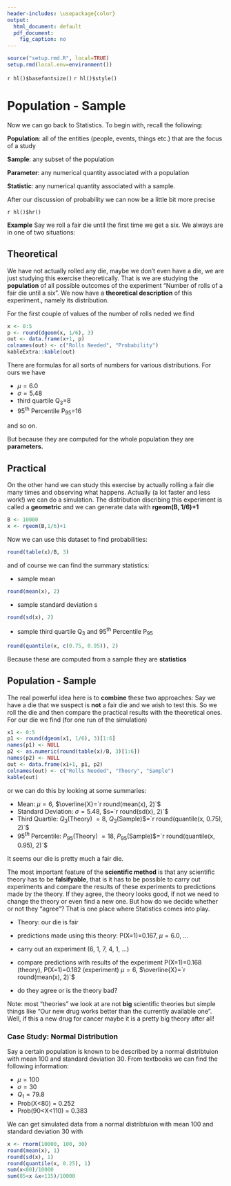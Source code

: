 ```yaml
---
header-includes: \usepackage{color}
output:
  html_document: default
  pdf_document:
    fig_caption: no
---
```


```r
source("setup.rmd.R", local=TRUE)
setup.rmd(local.env=environment())
```
`r hl()$basefontsize()`
`r hl()$style()`

# Population - Sample

Now we can go back to Statistics. To begin with, recall the following:

**Population**: all of the entities (people, events, things etc.) that are the focus of a study

**Sample**: any subset of the population

**Parameter**: any numerical quantity associated with a population

**Statistic**: any numerical quantity associated with a sample.


After our discussion of probability we can now be a little bit more precise

`r hl()$hr()`

**Example** Say we roll a fair die until the first time we get a six. We always are in one of two situations:

## Theoretical

We have not actually rolled any die, maybe we don't even have a die, we are just studying this exercise theoretically. That is we are studying the **population** of all possible outcomes of the experiment "Number of rolls of a fair die until a six". We now have a **theoretical description** of this experiment., namely its distribution.

For the first couple of values of the number of rolls neded we find

```r
x <- 0:5
p <- round(dgeom(x, 1/6), 3)
out <- data.frame(x+1, p)
colnames(out) <- c("Rolls Needed", "Probability")
kableExtra::kable(out)
```

There are formulas for all sorts of numbers for various distributions. For ours we have

- $\mu=6.0$
- $\sigma= 5.48$
- third quartile Q~3~=8
- 95^th^ Percentile P~95~=16
 
and so on.

But because they are computed for the whole population they are **parameters.**

## Practical

On the other hand we can study this exercise by actually rolling a fair die many times and observing what happens. Actually (a lot faster and less work!) we can do a simulation. The distribution discribing this experiment is called a **geometric** and we can generate data with **rgeom(B, 1/6)+1**

```r
B <- 10000
x <- rgeom(B,1/6)+1 
```

Now we can use this dataset to find probabilities:

```r
round(table(x)/B, 3)
```

and of course we can find the summary statistics:

- sample mean 

```r
round(mean(x), 2) 
```

- sample standard deviation s

```r
round(sd(x), 2)
```

- sample third quartile Q~3~ and 95^th^ Percentile P~95~

```r
round(quantile(x, c(0.75, 0.95)), 2) 
```

Because these are computed from a sample they are **statistics** 

## Population - Sample

The real powerful idea here is to **combine** these two approaches: Say we have a die that we suspect is **not** a fair die and we wish to test this. So we roll the die and then compare the practical results with the theoretical ones. For our die we find (for one run of the simulation) 

```r
x1 <- 0:5
p1 <- round(dgeom(x1, 1/6), 3)[1:6]
names(p1) <- NULL
p2 <- as.numeric(round(table(x)/B, 3)[1:6])
names(p2) <- NULL
out <- data.frame(x1+1, p1, p2)
colnames(out) <- c("Rolls Needed", "Theory", "Sample")
kable(out)
```

or we can do this by looking at some summaries:

- Mean: $\mu=6$, $\overline{X}=`r round(mean(x), 2)`$
- Standard Deviation: $\sigma=5.48$, $s=`r round(sd(x), 2)`$
- Third Quartile: $Q_3$(Theory) $=8$, $Q_3$(Sample)$=`r round(quantile(x, 0.75), 2)`$
- $95^{th}$ Percentile: $P_{95}$(Theory) $=18$, $P_{95}$(Sample)$=`r round(quantile(x, 0.95), 2)`$

It seems our die is pretty much a fair die.

The most important feature of the **scientific method** is that any scientific theory has to be **falsifyable**, that is it has to be possible to carry out experiments and compare the results of these experiments to predictions made by the theory. If they agree, the theory looks good, if not we need to change the theory or even find a new one. But how do we decide whether or not they "agree"? That is one place where Statistics comes into play.

- Theory: our die is fair
- predictions made using this theory: P(X=1)=0.167, $\mu=6.0$, ...

- carry out an experiment (6, 1, 7, 4, 1, ...)
- compare predictions with results of the experiment
P(X=1)=0.168 (theory), P(X=1)=0.182 (experiment)
$\mu=6$, $\overline{X}=`r round(mean(x), 2)`$

- do they agree or is the theory bad? 

Note: most "theories" we look at are not **big** scientific theories but simple things like "Our new drug works better than the currently available one". Well, if this a new drug for cancer maybe it is a pretty big theory after all!

### Case Study: Normal Distribution

Say a certain population is known to be described by a normal distribtuion with mean 100 and standard deviation 30. From textbooks we can find the following information:

-  $\mu =100$  
-  $\sigma = 30$  
-  $Q_1 = 79.8$  
-  Prob(X<80) = 0.252  
-  Prob(90<X<110) = 0.383

We can get simulated data from a normal distribtuion with mean 100 and standard deviation 30 with

```r
x <- rnorm(10000, 100, 30)
round(mean(x), 1)
round(sd(x), 1)
round(quantile(x, 0.25), 1)
sum(x<80)/10000
sum(85<x &x<115)/10000
```

